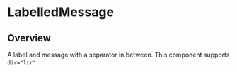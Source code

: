 
<Meta of={LabelledMessageStories} />

# LabelledMessage

<ResourceLinks
  sourceCode="https://github.com/cultureamp/kaizen-design-system/tree/main/packages/components/src/LabelledMessage"
  className="!mb-8"
/>

<KAIOInstallation exportNames="LabelledMessage" />

## Overview

A label and message with a separator in between. This component supports `dir="ltr"`.

<Canvas of={LabelledMessageStories.Playground} />
<Controls of={LabelledMessageStories.Playground} />
